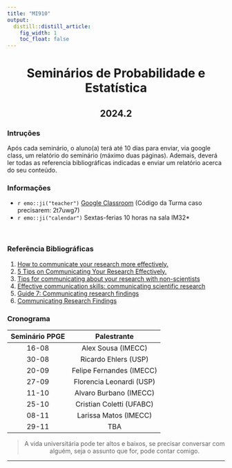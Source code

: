 ```yaml
---
title: "MI910"
output:
  distill::distill_article: 
    fig_width: 1
    toc_float: false  
---
```


<center>

# Seminários de Probabilidade e Estatística

## 2024.2

</center>


### Intruções


Após cada seminário, o aluno(a) terá até 10 dias para enviar, via google class, um relatório do seminário (máximo duas páginas). Ademais, deverá ler todas as referencia bibliográficas indicadas e enviar um relatório acerca do seu conteúdo.



### Informações 

- `r emo::ji("teacher")` [Google Classroom](https://classroom.google.com/c/NzAxMjU1MDc0Mzc0?cjc=2t7uwg7)  (Código da Turma caso precisarem: 2t7uwg7)
- `r emo::ji("calendar")` Sextas-ferias 10 horas na sala IM32*

</br>

### Referência Bibliográficas

1. [How to communicate your research more effectively.](https://www.springernature.com/gp/researchers/the-source/blog/blogposts-communicating-research/how-to-be-a-better-research-communicator/17486026)
2. [5 Tips on Communicating Your Research Effectively.](https://gsrc.ucr.edu/blog/2022/11/30/5-tips-communicating-your-research-effectively)
3. [Tips for communicating about your research with non-scientists](https://www.nia.nih.gov/research/blog/2022/11/tips-communicating-about-your-research-non-scientists)
4. [Effective communication skills: communicating scientific research](https://advanceonline.cam.ac.uk/blog/effective-communication-skills-communicating-scientific-research)
5. [Guide 7: Communicating research findings](https://hseresearch.ie/wp-content/uploads/2021/12/Guide-no-7-Communicating-your-research.pdf)
6. [Communicating Research Findings](https://link.springer.com/chapter/10.1007/978-3-030-79956-4_7)



### **Cronograma**


| Seminário PPGE  |  Palestrante             |
|:---------------:|:------------------------:|
| 16-08           | Alex Sousa (IMECC)       | 
| 30-08           | Ricardo Ehlers (USP)     | 
| 20-09           | Felipe Fernandes (IMECC) | 
| 27-09           | Florencia Leonardi (USP) | 
| 11-10           | Alvaro Burbano (IMECC)   | 
| 25-10           | Cristian Coletti (UFABC) |
| 08-11           | Larissa Matos (IMECC)    |
| 29-11           | TBA   |




<center>

> A vida universitária pode ter altos e baixos, se precisar conversar com alguém, seja o assunto que for, pode contar comigo. 

</center>


---- 